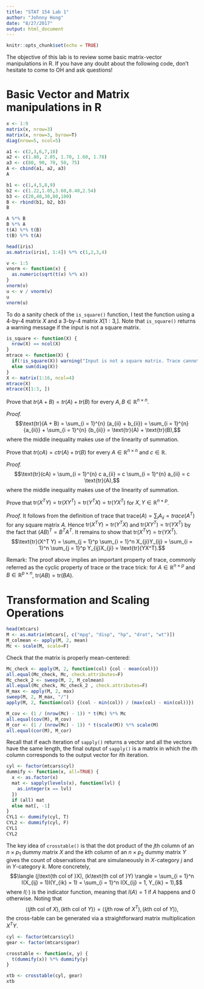 ```yaml
---
title: "STAT 154 Lab 1"
author: "Johnny Hong"
date: "8/27/2017"
output: html_document
---
```


```r
knitr::opts_chunk$set(echo = TRUE)
```

The objective of this lab is to review some basic matrix-vector manipulations in R. If you have any doubt about the following code, don't hesitate to come to OH and ask questions!

# Basic Vector and Matrix manipulations in R

```r
x <- 1:9
matrix(x, nrow=3)
matrix(x, nrow=3, byrow=T)
diag(nrow=5, ncol=5)
```

```r
a1 <- c(2,3,6,7,10)
a2 <- c(1.88, 2.05, 1.70, 1.60, 1.78)
a3 <- c(80, 90, 70, 50, 75)
A <- cbind(a1, a2, a3)
A

b1 <- c(1,4,5,8,9)
b2 <- c(1.22,1.05,3.60,0.40,2.54)
b3 <- c(20,40,30,80,100)
B <- rbind(b1, b2, b3)
B

A %*% B
B %*% A
t(A) %*% t(B)
t(B) %*% t(A)
```

```r
head(iris)
as.matrix(iris[, 1:4]) %*% c(1,2,3,4)
```

```r
v <- 1:5
vnorm <- function(x) {
  as.numeric(sqrt(t(x) %*% x))
}
vnorm(v)
u <- v / vnorm(v)
u
vnorm(u)
```
To do a sanity check of the `is_square()` function, I test the function using a 4-by-4 matrix $X$ and a 3-by-4 matrix $X[1:3, ]$. Note that `is_square()` returns a warning message if the input is not a square matrix.
```r
is_square <- function(X) {
  nrow(X) == ncol(X)
}
mtrace <- function(X) {
  if(!is_square(X)) warning("Input is not a square matrix. Trace cannot be computed.")
  else sum(diag(X))
}
X <- matrix(1:16, ncol=4)
mtrace(X)
mtrace(X[1:3, ])
```

Prove that $tr(A + B) = tr(A) + tr(B)$ for every $A, B \in \mathbb{R}^{n \times n}$.

*Proof.* 
$$\text{tr}(A + B) = \sum_{i = 1}^{n} (a_{ii} + b_{ii}) = \sum_{i = 1}^{n} {a_{ii}} + \sum_{i = 1}^{n} {b_{ii}} = \text{tr}(A) + \text{tr}(B),$$
where the middle inequality makes use of the linearity of summation.

Prove that $tr(cA) = ctr(A) + tr(B)$ for every $A \in \mathbb{R}^{n \times n}$ and $c \in \mathbb{R}$.

*Proof.* 
$$\text{tr}(cA) = \sum_{i = 1}^{n} c a_{ii} = c \sum_{i = 1}^{n} a_{ii} = c \text{tr}(A),$$
where the middle inequality makes use of the linearity of summation.

Prove that $\text{tr}(X^T Y) = \text{tr}(XY^T) = \text{tr}(Y^T X) =\text{tr}(YX^T)$ for $X, Y \in \mathbb{R}^{n \times p}$.

*Proof.* 
It follows from the definition of trace that $\text{trace}(A) = \sum_{i} A_{ii} = trace(A^T)$ for any square matrix $A$. Hence $\text{tr}(X^T Y) = \text{tr}(Y^T X)$ and $\text{tr}(XY^T) = \text{tr}(YX^T)$ by the fact that $(AB)^T = B^T A^T$. It remains to show that $\text{tr}(X^T Y) = \text{tr}(YX^T)$. 
$$\text{tr}(X^T Y) = \sum_{j = 1}^p \sum_{i = 1}^n X_{ji}Y_{ij} = \sum_{i = 1}^n \sum_{j = 1}^p Y_{ij}X_{ji}  = \text{tr}(YX^T).$$

Remark: The proof above implies an important property of trace, commonly referred as the cyclic property of trace or the trace trick: for $A \in \mathbb{R}^{n \times p}$ and $B \in \mathbb{R}^{p \times n}$, $\text{tr}(AB) = \text{tr}(BA)$.

# Transformation and Scaling Operations

```r
head(mtcars)
M <- as.matrix(mtcars[, c("mpg", "disp", "hp", "drat", "wt")])
M_colmean <- apply(M, 2, mean)
Mc <- scale(M, scale=F)
```

Check that the matrix is properly mean-centered:
```r
Mc_check <- apply(M, 2, function(col) {col - mean(col)})
all.equal(Mc_check, Mc, check.attributes=F)
Mc_check_2 <- sweep(M, 2, M_colmean)
all.equal(Mc_check, Mc_check_2 , check.attributes=F)
M_max <- apply(M, 2, max)
sweep(M, 2, M_max, "/")
apply(M, 2, function(col) {(col - min(col)) / (max(col) - min(col))})
```

```r
M_cov <- (1 / (nrow(Mc) - 1)) * t(Mc) %*% Mc
all.equal(cov(M), M_cov)
M_cor <- (1 / (nrow(Mc) - 1)) * t(scale(M)) %*% scale(M)
all.equal(cor(M), M_cor)
```

Recall that if each iteration of `sapply()` returns a vector and all the vectors have the same length, the final output of `sapply()` is a matrix in which the $i$th column corresponds to the output vector for $i$th iteration.

```r
cyl <- factor(mtcars$cyl)
dummify <- function(x, all=TRUE) {
  x <- as.factor(x)
  mat <- sapply(levels(x), function(lvl) {
    as.integer(x == lvl)
  })
  if (all) mat
  else mat[, -1]
}
CYL1 <- dummify(cyl, T)
CYL2 <- dummify(cyl, F)
CYL1
CYL2
```

The key idea of `crosstable()` is that the dot product of the $j$th column of an $n \times p_1$ dummy matrix $X$ and the $k$th column of an $n \times p_2$ dummy matrix $Y$ gives the count of observations that are simulaneously in $X$-category $j$ and in $Y$-category $k$. More concretely,
$$\langle (j\text{th col of }X), (k\text{th col of }Y) \rangle = \sum_{i = 1}^n I(X_{ij} = 1)I(Y_{ik} = 1) = \sum_{i = 1}^n I(X_{ij} = 1, Y_{ik} = 1),$$
where $I(\cdot)$ is the indicator function, meaning that $I(A) = 1$ if $A$ happens and $0$ otherwise. Noting that 
$$\langle (j\text{th col of }X), (k\text{th col of }Y) \rangle = \langle (j\text{th row of }X^T), (k\text{th col of }Y) \rangle,$$
the cross-table can be generated via a straightforward matrix multiplication $X^T Y$.

```r
cyl <- factor(mtcars$cyl)
gear <- factor(mtcars$gear)

crosstable <- function(x, y) {
  t(dummify(x)) %*% dummify(y)
}

xtb <- crosstable(cyl, gear)
xtb
```